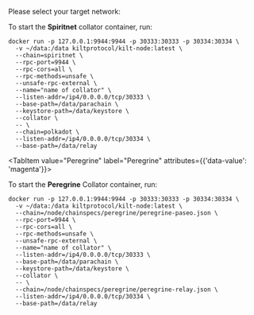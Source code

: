 
Please select your target network:

<div className="nested-tab">
  <Tabs
    groupId="exec-network"
    defaultValue="Spiritnet"
  >
  <TabItem value="Spiritnet" label="Spiritnet" attributes={{'data-value': 'magenta'}}>

  To start the **Spiritnet** collator container, run:
  ```bash=
  docker run -p 127.0.0.1:9944:9944 -p 30333:30333 -p 30334:30334 \
    -v ~/data:/data kiltprotocol/kilt-node:latest \
    --chain=spiritnet \
    --rpc-port=9944 \
    --rpc-cors=all \
    --rpc-methods=unsafe \
    --unsafe-rpc-external \
    --name="name of collator" \
    --listen-addr=/ip4/0.0.0.0/tcp/30333 \
    --base-path=/data/parachain \
    --keystore-path=/data/keystore \
    --collator \
    -- \
    --chain=polkadot \
    --listen-addr=/ip4/0.0.0.0/tcp/30334 \
    --base-path=/data/relay
  ```
  </TabItem>

  <TabItem value="Peregrine" label="Peregrine" attributes={{'data-value': 'magenta'}}>

  To start the **Peregrine** Collator container, run:
  ```bash=
  docker run -p 127.0.0.1:9944:9944 -p 30333:30333 -p 30334:30334 \
    -v ~/data:/data kiltprotocol/kilt-node:latest \
    --chain=/node/chainspecs/peregrine/peregrine-paseo.json \
    --rpc-port=9944 \
    --rpc-cors=all \
    --rpc-methods=unsafe \
    --unsafe-rpc-external \
    --name="name of collator" \
    --listen-addr=/ip4/0.0.0.0/tcp/30333 \
    --base-path=/data/parachain \
    --keystore-path=/data/keystore \
    --collator \
    -- \
    --chain=/node/chainspecs/peregrine/peregrine-relay.json \
    --listen-addr=/ip4/0.0.0.0/tcp/30334 \
    --base-path=/data/relay
  ```

  </TabItem>
  </Tabs>
</div>
